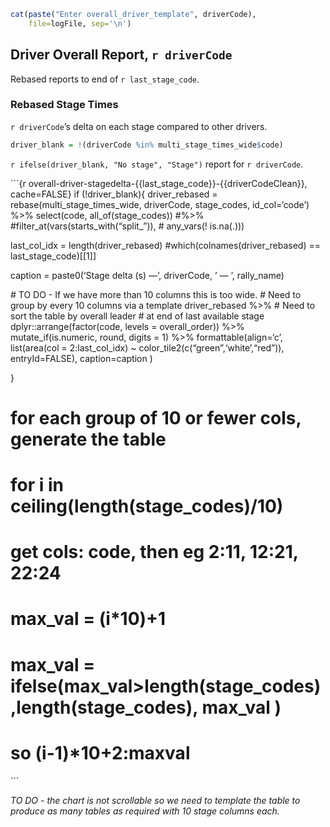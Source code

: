 ```r
cat(paste("Enter overall_driver_template", driverCode),
    file=logFile, sep='\n')
```

## Driver Overall Report, `r driverCode` {-}

Rebased reports to end of `r last_stage_code`.


### Rebased Stage Times

`r driverCode`'s delta on each stage compared to other drivers.

```r

driver_blank = !(driverCode %in% multi_stage_times_wide$code)
```

`r ifelse(driver_blank, "No stage", "Stage")` report for `r driverCode`.

```{r overall-driver-stagedelta-{{last_stage_code}}-{{driverCodeClean}}, cache=FALSE}
if (!driver_blank){
  driver_rebased = rebase(multi_stage_times_wide, driverCode,
                       stage_codes, id_col='code') %>%
                  select(code, all_of(stage_codes)) #%>%
                  #filter_at(vars(starts_with("split_")),
                  #              any_vars(! is.na(.)))

last_col_idx = length(driver_rebased) #which(colnames(driver_rebased) == last_stage_code)[[1]]

  caption = paste0('Stage delta (s) — ', driverCode, ' — ', rally_name)
  
  
  # TO DO - If we have more than 10 columns this is too wide.
  # Need to group by every 10 columns via a template
  driver_rebased %>% 
    # Need to sort the table by overall leader
    # at end of last available stage
    dplyr::arrange(factor(code, levels = overall_order)) %>%
    mutate_if(is.numeric, round, digits = 1)  %>%
    formattable(align='c',
                      list(area(col = 2:last_col_idx) ~ color_tile2(c("green",'white',"red")),
                   entryId=FALSE), caption=caption )

}

# for each group of 10 or fewer cols, generate the table
# for i in ceiling(length(stage_codes)/10)
# get cols: code, then eg 2:11, 12:21, 22:24 
# max_val =  (i*10)+1
# max_val = ifelse(max_val>length(stage_codes),length(stage_codes), max_val )
# so (i-1)*10+2:maxval
```

*TO DO - the chart is not scrollable so we need to template the table to produce as many tables as required with 10 stage columns each.*
